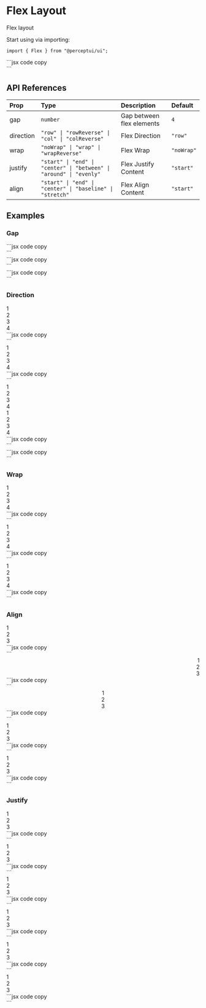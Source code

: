 
<h1 className="text-4xl font-bold mt-5">Flex Layout</h1>
<p className="text-xl">Flex layout</p>
<IssueHeader source="layouts/flex" />

Start using via importing:

```tsx code copy
import { Flex } from "@perceptui/ui";
```

<div className="flex flex-col my-6 w-full">
  <div className="flex gap-2 p-4 bg-blue-950/10 mb-2 rounded-lg w-full">
    <Flex>
      <div className="dark:bg-slate-100/20 bg-slate-900/20 w-[25%] h-12"></div>
      <div className="dark:bg-slate-100/20 bg-slate-900/20 w-[25%] h-12"></div>
      <div className="dark:bg-slate-100/20 bg-slate-900/20 w-[25%] h-12"></div>
      <div className="dark:bg-slate-100/20 bg-slate-900/20 w-[25%] h-12"></div>
    </Flex>
  </div>
  <div className="block w-full py-0">
    ```jsx code copy
    <Flex>
      <div></div>
      <div></div>
      <div></div>
      <div></div>
    </Flex>
    ```
  </div>
</div>

## API References

| Prop      | Type                                                                 | Description               | Default    |
| :-------- | :------------------------------------------------------------------- | :------------------------ | :--------- |
| gap       | `number`                                                             | Gap between flex elements | `4`        |
| direction | `"row" \| "rowReverse" \| "col" \| "colReverse"`                     | Flex Direction            | `"row"`    |
| wrap      | `"noWrap" \| "wrap" \| "wrapReverse"`                                | Flex Wrap                 | `"noWrap"` |
| justify   | `"start" \| "end" \| "center" \| "between" \| "around" \| "evenly" ` | Flex Justify Content      | `"start"`  |
| align     | `"start" \| "end" \| "center" \| "baseline" \| "stretch" `           | Flex Align Content        | `"start"`  |

## Examples

### Gap

<div className="flex flex-col my-6 w-full">
  <div className="flex flex-col gap-2 p-4 bg-blue-950/10 mb-2 rounded-lg w-full">
    <Flex gap={3}>
      <div className="dark:bg-slate-100/20 bg-slate-900/20 w-[25%] h-12"></div>
      <div className="dark:bg-slate-100/20 bg-slate-900/20 w-[25%] h-12"></div>
      <div className="dark:bg-slate-100/20 bg-slate-900/20 w-[25%] h-12"></div>
      <div className="dark:bg-slate-100/20 bg-slate-900/20 w-[25%] h-12"></div>
    </Flex>
    <div className="block w-full py-0">
      ```jsx code copy
      <Flex gap={3}>
        <div></div>
        <div></div>
        <div></div>
        <div></div>
      </Flex>
      ```
    </div>
    <Flex gap={2}>
      <div className="dark:bg-slate-100/20 bg-slate-900/20 w-[25%] h-12"></div>
      <div className="dark:bg-slate-100/20 bg-slate-900/20 w-[25%] h-12"></div>
      <div className="dark:bg-slate-100/20 bg-slate-900/20 w-[25%] h-12"></div>
      <div className="dark:bg-slate-100/20 bg-slate-900/20 w-[25%] h-12"></div>
    </Flex>
    <div className="block w-full py-0">
      ```jsx code copy
      <Flex gap={2}>
        <div></div>
        <div></div>
        <div></div>
        <div></div>
      </Flex>
      ```
    </div>
    <Flex gap={1}>
      <div className="dark:bg-slate-100/20 bg-slate-900/20 w-[25%] h-12"></div>
      <div className="dark:bg-slate-100/20 bg-slate-900/20 w-[25%] h-12"></div>
      <div className="dark:bg-slate-100/20 bg-slate-900/20 w-[25%] h-12"></div>
      <div className="dark:bg-slate-100/20 bg-slate-900/20 w-[25%] h-12"></div>
    </Flex>
    <div className="block w-full py-0">
      ```jsx code copy
      <Flex gap={1}>
        <div></div>
        <div></div>
        <div></div>
        <div></div>
      </Flex>
      ```
    </div>
  </div>
</div>

### Direction

<div className="flex flex-col my-6 w-full">
  <div className="flex flex-col gap-4 p-4 bg-blue-950/10 mb-2 rounded-lg w-full">
    <Flex direction="row" className="p-2 border">
      <div className="dark:bg-slate-100/20 bg-slate-900/20 w-[25%] h-12">1</div>
      <div className="dark:bg-slate-100/20 bg-slate-900/20 w-[25%] h-12">2</div>
      <div className="dark:bg-slate-100/20 bg-slate-900/20 w-[25%] h-12">3</div>
      <div className="dark:bg-slate-100/20 bg-slate-900/20 w-[25%] h-12">4</div>
    </Flex>
    <div className="block w-full py-0">
      ```jsx code copy
      <Flex direction="row">
        <div></div>
        <div></div>
        <div></div>
        <div></div>
      </Flex>
      ```
    </div>
    <Flex direction="rowReverse" className="p-2 border">
      <div className="dark:bg-slate-100/20 bg-slate-900/20 w-[25%] h-12">1</div>
      <div className="dark:bg-slate-100/20 bg-slate-900/20 w-[25%] h-12">2</div>
      <div className="dark:bg-slate-100/20 bg-slate-900/20 w-[25%] h-12">3</div>
      <div className="dark:bg-slate-100/20 bg-slate-900/20 w-[25%] h-12">4</div>
    </Flex>
    <div className="block w-full py-0">
      ```jsx code copy
      <Flex direction="rowReverse">
        <div></div>
        <div></div>
        <div></div>
        <div></div>
      </Flex>
      ```
    </div>
    <div className="flex gap-2">
      <Flex direction="col" className="p-2 border w-full">
        <div className="dark:bg-slate-100/20 bg-slate-900/20 w-[25%] h-12 w-full">1</div>
        <div className="dark:bg-slate-100/20 bg-slate-900/20 w-[25%] h-12 w-full">2</div>
        <div className="dark:bg-slate-100/20 bg-slate-900/20 w-[25%] h-12 w-full">3</div>
        <div className="dark:bg-slate-100/20 bg-slate-900/20 w-[25%] h-12 w-full">4</div>
      </Flex>
      <Flex direction="colReverse" className="p-2 border w-full">
        <div className="dark:bg-slate-100/20 bg-slate-900/20 w-[25%] h-12 w-full">1</div>
        <div className="dark:bg-slate-100/20 bg-slate-900/20 w-[25%] h-12 w-full">2</div>
        <div className="dark:bg-slate-100/20 bg-slate-900/20 w-[25%] h-12 w-full">3</div>
        <div className="dark:bg-slate-100/20 bg-slate-900/20 w-[25%] h-12 w-full">4</div>
      </Flex>
    </div>
  </div>
  <div className="flex flex-col gap-2">
    <div className="block w-full py-0">
      ```jsx code copy
      <Flex direction="col">
        <div></div>
        <div></div>
        <div></div>
        <div></div>
      </Flex>
      ```
    </div>
    <div className="block w-full py-0">
      ```jsx code copy
      <Flex direction="colReverse">
        <div></div>
        <div></div>
        <div></div>
        <div></div>
      </Flex>
      ```
    </div>
  </div>
</div>

### Wrap

<div className="flex flex-col my-6 w-full">
  <div className="flex flex-col gap-2 p-4 bg-blue-950/10 mb-2 rounded-lg w-full">
    <Flex wrap="noWrap" className="p-2 border w-full">
      <div className="dark:bg-slate-100/20 bg-slate-900/20 w-[25%] h-12">1</div>
      <div className="dark:bg-slate-100/20 bg-slate-900/20 w-[25%] h-12">2</div>
      <div className="dark:bg-slate-100/20 bg-slate-900/20 w-[25%] h-12">3</div>
      <div className="dark:bg-slate-100/20 bg-slate-900/20 w-[25%] h-12">4</div>
    </Flex>
    <div className="block w-full py-0">
      ```jsx code copy
      <Flex wrap="noWrap">
        <div></div>
        <div></div>
        <div></div>
        <div></div>
      </Flex>
      ```
    </div>
    <Flex wrap="wrapReverse" className="p-2 border w-full">
      <div className="dark:bg-slate-100/20 bg-slate-900/20 w-[25%] h-12">1</div>
      <div className="dark:bg-slate-100/20 bg-slate-900/20 w-[25%] h-12">2</div>
      <div className="dark:bg-slate-100/20 bg-slate-900/20 w-[25%] h-12">3</div>
      <div className="dark:bg-slate-100/20 bg-slate-900/20 w-[25%] h-12">4</div>
    </Flex>
    <div className="block w-full py-0">
      ```jsx code copy
      <Flex wrap="wrapReverse">
        <div></div>
        <div></div>
        <div></div>
        <div></div>
      </Flex>
      ```
    </div>
    <Flex wrap="wrap" className="p-2 border w-full">
      <div className="dark:bg-slate-100/20 bg-slate-900/20 w-[25%] h-12">1</div>
      <div className="dark:bg-slate-100/20 bg-slate-900/20 w-[25%] h-12">2</div>
      <div className="dark:bg-slate-100/20 bg-slate-900/20 w-[25%] h-12">3</div>
      <div className="dark:bg-slate-100/20 bg-slate-900/20 w-[25%] h-12">4</div>
    </Flex>
    <div className="block w-full py-0">
      ```jsx code copy
      <Flex wrap="wrap">
        <div></div>
        <div></div>
        <div></div>
        <div></div>
      </Flex>
      ```
    </div>
  </div>
</div>

### Align

<div className="flex flex-col my-6 w-full">
  <div className="flex flex-col gap-4 p-4 bg-blue-950/10 mb-2 rounded-lg w-full">
    <Flex align="start" className="p-2 border h-24">
      <div className="dark:bg-slate-100/20 bg-slate-900/20 w-[25%] h-12">1</div>
      <div className="dark:bg-slate-100/20 bg-slate-900/20 w-[25%] h-12">2</div>
      <div className="dark:bg-slate-100/20 bg-slate-900/20 w-[25%] h-12">3</div>
    </Flex>
    <div className="block w-full py-0">
      ```jsx code copy
      <Flex align="start">
        <div></div>
        <div></div>
        <div></div>
        <div></div>
      </Flex>
      ```
    </div>
    <Flex align="end" className="p-2 border h-24">
      <div className="dark:bg-slate-100/20 bg-slate-900/20 w-[25%] h-12">1</div>
      <div className="dark:bg-slate-100/20 bg-slate-900/20 w-[25%] h-12">2</div>
      <div className="dark:bg-slate-100/20 bg-slate-900/20 w-[25%] h-12">3</div>
    </Flex>
    <div className="block w-full py-0">
      ```jsx code copy
      <Flex align="end">
        <div></div>
        <div></div>
        <div></div>
        <div></div>
      </Flex>
      ```
    </div>
    <Flex align="center" className="p-2 border h-24">
      <div className="dark:bg-slate-100/20 bg-slate-900/20 w-[25%] h-12">1</div>
      <div className="dark:bg-slate-100/20 bg-slate-900/20 w-[25%] h-12">2</div>
      <div className="dark:bg-slate-100/20 bg-slate-900/20 w-[25%] h-12">3</div>
    </Flex>
    <div className="block w-full py-0">
      ```jsx code copy
      <Flex align="center">
        <div></div>
        <div></div>
        <div></div>
        <div></div>
      </Flex>
      ```
    </div>
    <Flex align="stretch" className="p-2 border h-24">
      <div className="dark:bg-slate-100/20 bg-slate-900/20 w-[25%] h-12">1</div>
      <div className="dark:bg-slate-100/20 bg-slate-900/20 w-[25%] h-12">2</div>
      <div className="dark:bg-slate-100/20 bg-slate-900/20 w-[25%] h-12">3</div>
    </Flex>
    <div className="block w-full py-0">
      ```jsx code copy
      <Flex align="stretch">
        <div></div>
        <div></div>
        <div></div>
        <div></div>
      </Flex>
      ```
    </div>
    <Flex align="baseline" className="p-2 border h-24">
      <div className="dark:bg-slate-100/20 bg-slate-900/20 w-[25%] h-12">1</div>
      <div className="dark:bg-slate-100/20 bg-slate-900/20 w-[25%] h-12">2</div>
      <div className="dark:bg-slate-100/20 bg-slate-900/20 w-[25%] h-12">3</div>
    </Flex>
    <div className="block w-full py-0">
      ```jsx code copy
      <Flex align="baseline">
        <div></div>
        <div></div>
        <div></div>
        <div></div>
      </Flex>
      ```
    </div>
  </div>
</div>

### Justify

<div className="flex flex-col my-6 w-full">
  <div className="flex flex-col gap-4 p-4 bg-blue-950/10 mb-2 rounded-lg w-full">
    <Flex justify="start" className="p-2 border">
      <div className="dark:bg-slate-100/20 bg-slate-900/20 w-[25%] h-12">1</div>
      <div className="dark:bg-slate-100/20 bg-slate-900/20 w-[25%] h-12">2</div>
      <div className="dark:bg-slate-100/20 bg-slate-900/20 w-[25%] h-12">3</div>
    </Flex>
    <div className="block w-full py-0">
      ```jsx code copy
      <Flex justify="start">
        <div></div>
        <div></div>
        <div></div>
        <div></div>
      </Flex>
      ```
    </div>
    <Flex justify="end" className="p-2 border">
      <div className="dark:bg-slate-100/20 bg-slate-900/20 w-[25%] h-12">1</div>
      <div className="dark:bg-slate-100/20 bg-slate-900/20 w-[25%] h-12">2</div>
      <div className="dark:bg-slate-100/20 bg-slate-900/20 w-[25%] h-12">3</div>
    </Flex>
    <div className="block w-full py-0">
      ```jsx code copy
      <Flex justify="end">
        <div></div>
        <div></div>
        <div></div>
        <div></div>
      </Flex>
      ```
    </div>
    <Flex justify="center" className="p-2 border">
      <div className="dark:bg-slate-100/20 bg-slate-900/20 w-[25%] h-12">1</div>
      <div className="dark:bg-slate-100/20 bg-slate-900/20 w-[25%] h-12">2</div>
      <div className="dark:bg-slate-100/20 bg-slate-900/20 w-[25%] h-12">3</div>
    </Flex>
    <div className="block w-full py-0">
      ```jsx code copy
      <Flex justify="center">
        <div></div>
        <div></div>
        <div></div>
        <div></div>
      </Flex>
      ```
    </div>
    <Flex justify="between" className="p-2 border">
      <div className="dark:bg-slate-100/20 bg-slate-900/20 w-[25%] h-12">1</div>
      <div className="dark:bg-slate-100/20 bg-slate-900/20 w-[25%] h-12">2</div>
      <div className="dark:bg-slate-100/20 bg-slate-900/20 w-[25%] h-12">3</div>
    </Flex>
    <div className="block w-full py-0">
      ```jsx code copy
      <Flex justify="between">
        <div></div>
        <div></div>
        <div></div>
        <div></div>
      </Flex>
      ```
    </div>
    <Flex justify="around" className="p-2 border">
      <div className="dark:bg-slate-100/20 bg-slate-900/20 w-[25%] h-12">1</div>
      <div className="dark:bg-slate-100/20 bg-slate-900/20 w-[25%] h-12">2</div>
      <div className="dark:bg-slate-100/20 bg-slate-900/20 w-[25%] h-12">3</div>
    </Flex>
    <div className="block w-full py-0">
      ```jsx code copy
      <Flex justify="around">
        <div></div>
        <div></div>
        <div></div>
        <div></div>
      </Flex>
      ```
    </div>
    <Flex justify="evenly" className="p-2 border">
      <div className="dark:bg-slate-100/20 bg-slate-900/20 w-[25%] h-12">1</div>
      <div className="dark:bg-slate-100/20 bg-slate-900/20 w-[25%] h-12">2</div>
      <div className="dark:bg-slate-100/20 bg-slate-900/20 w-[25%] h-12">3</div>
    </Flex>
    <div className="block w-full py-0">
      ```jsx code copy
      <Flex justify="evenly">
        <div></div>
        <div></div>
        <div></div>
        <div></div>
      </Flex>
      ```
    </div>
  </div>
</div>
